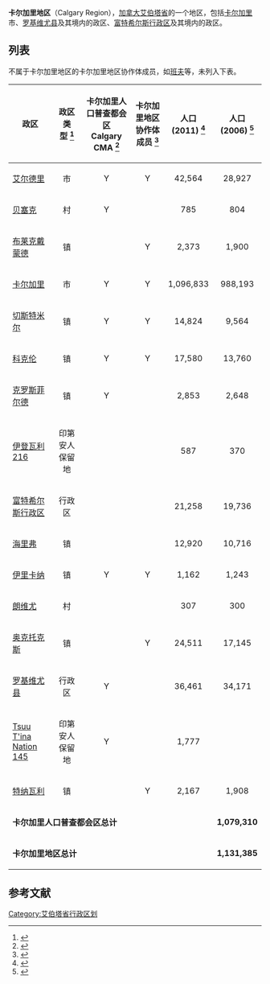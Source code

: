 '''卡尔加里地区'''（Calgary Region），[[加拿大|加拿大]][[艾伯塔省|艾伯塔省]]的一个地区，包括[[卡尔加里|卡尔加里]]市、[[罗基维尤县|罗基维尤县]]及其境内的政区、[[富特希尔斯行政区|富特希尔斯行政区]]及其境内的政区。

== 列表 ==
不属于卡尔加里地区的卡尔加里地区协作体成员，如[[班夫|班夫]]等，未列入下表。
{|class="wikitable sortable"
!政区
!政区<br>类型 <ref name=AMAmunicodes>{{cite web |url=http://www.municipalaffairs.alberta.ca/documents/msb/2010code.pdf |title=2010 Municipal Codes |publisher=Alberta Municipal Affairs |date=2010-04-01 |accessdate=2010-09-03 |archive-date=2011-01-03 |archive-url=https://web.archive.org/web/20110103153606/http://www.municipalaffairs.alberta.ca/documents/msb/2010code.pdf |dead-url=no }}</ref>
!卡尔加里人口普查都会区<br>Calgary CMA <ref name=CalgaryCMA>{{Cite web |url=http://www12.statcan.ca/census-recensement/2006/dp-pd/prof/92-591/details/page_Hier1.cfm?Lang=E&Geo1=CMA&Code1=825__&Geo2=PR&Code2=48&Data=Count&SearchText=calgary&SearchType=Begins&SearchPR=01&B1=All&Custom= |title=2006 Community Profiles, Geographic hierarchy – Calgary (Census metropolitan area) |publisher=Statistics Canada |year=2006 |date=2010-02-05 |accessdate=2010-09-03 |deadurl=yes |archiveurl=https://web.archive.org/web/20120315073657/http://www12.statcan.ca/census-recensement/2006/dp-pd/prof/92-591/details/page_Hier1.cfm?Lang=E&Geo1=CMA&Code1=825__&Geo2=PR&Code2=48&Data=Count&SearchText=calgary&SearchType=Begins&SearchPR=01&B1=All&Custom= |archivedate=2012-03-15 }}</ref>
!卡尔加里地区协作体<br>成员 <ref name=CRPabout>{{Cite web | url=http://calgaryregion.ca/crp/calgary-regional-partnership/about/overview.html | title=About the Calgary Regional Partnership | publisher=Calgary Regional Partnership | accessdate=November 29, 2013 | archive-url=https://web.archive.org/web/20131203030812/http://calgaryregion.ca/crp/calgary-regional-partnership/about/overview.html | archive-date=2013-12-03 | dead-url=yes }}</ref>
!人口<br>(2011) <ref name=2011censusABmunis>{{cite web | url=http://www12.statcan.gc.ca/census-recensement/2011/dp-pd/hlt-fst/pd-pl/Table-Tableau.cfm?LANG=Eng&T=302&SR=1&S=51&O=A&RPP=9999&PR=48&CMA=0 | title=Population and dwelling counts, for Canada, provinces and territories, and census subdivisions (municipalities), 2011 and 2006 censuses (Alberta) | publisher=Statistics Canada | date=2012-02-08 | accessdate=2012-02-24 | archive-date=2012-07-22 | archive-url=https://web.archive.org/web/20120722143610/http://www12.statcan.gc.ca/census-recensement/2011/dp-pd/hlt-fst/pd-pl/Table-Tableau.cfm?LANG=Eng&T=302&SR=1&S=51&O=A&RPP=9999&PR=48&CMA=0 | dead-url=no }}</ref>
!人口<br>(2006) <ref name=2006censusABmunis>{{cite web | url=http://www12.statcan.gc.ca/census-recensement/2006/dp-pd/hlt/97-550/Index.cfm?TPL=P1C&Page=RETR&LANG=Eng&T=302&SR=1&S=3&O=D&RPP=9999&PR=48&CMA=0 | title=Population and dwelling counts, for Canada, provinces and territories, and census subdivisions (municipalities), 2006 and 2001 censuses - 100% data (Alberta) | publisher=Statistics Canada | date=2010-01-06 | accessdate=2012-02-24 | archive-date=2017-02-15 | archive-url=https://web.archive.org/web/20170215124831/http://www12.statcan.gc.ca/census-recensement/2006/dp-pd/hlt/97-550/Index.cfm?TPL=P1C&Page=RETR&LANG=Eng&T=302&SR=1&S=3&O=D&RPP=9999&PR=48&CMA=0 | dead-url=no }}</ref>
|-
|[[艾尔德里|艾尔德里]]
|align=center|市
|align=center|Y
|align=center|Y
|align=center|42,564
|align=center|28,927
|-
|[[贝塞克|贝塞克]]
|align=center|村
|align=center|Y
|align=center|
|align=center|785
|align=center|804
|-
|[[布莱克戴蒙德|布莱克戴蒙德]]
|align=center|镇
|align=center|
|align=center|Y
|align=center|2,373
|align=center|1,900
|-
|[[卡尔加里|卡尔加里]]
|align=center|市
|align=center|Y
|align=center|Y
|align=center|1,096,833
|align=center|988,193
|-
|[[切斯特米尔|切斯特米尔]]
|align=center|镇
|align=center|Y
|align=center|Y
|align=center|14,824
|align=center|9,564
|-
|[[科克伦|科克伦]]
|align=center|镇
|align=center|Y
|align=center|Y
|align=center|17,580
|align=center|13,760
|-
|[[克罗斯菲尔德|克罗斯菲尔德]]
|align=center|镇
|align=center|Y
|align=center|
|align=center|2,853
|align=center|2,648
|-
|[[伊登瓦利216|伊登瓦利216]]
|align=center|印第安人保留地
|align=center|
|align=center|
|align=center|587
|align=center|370
|-
|[[富特希尔斯行政区|富特希尔斯行政区]]
|align=center|行政区
|align=center|
|align=center|
|align=center|21,258
|align=center|19,736
|-
|[[海里弗|海里弗]]
|align=center|镇
|align=center|
|align=center|
|align=center|12,920
|align=center|10,716
|-
|[[伊里卡纳|伊里卡纳]]
|align=center|镇
|align=center|Y
|align=center|Y
|align=center|1,162
|align=center|1,243
|-
|[[朗维尤|朗维尤]]
|align=center|村
|align=center|
|align=center|
|align=center|307
|align=center|300
|-
|[[奥克托克斯|奥克托克斯]]
|align=center|镇
|align=center|
|align=center|Y
|align=center|24,511
|align=center|17,145
|-
|[[罗基维尤县|罗基维尤县]]
|align=center|行政区
|align=center|Y
|align=center|
|align=center|36,461
|align=center|34,171
|-
|[[Tsuu_T'ina_Nation_145|Tsuu T'ina Nation 145]]
|align=center|印第安人保留地
|align=center|Y
|align=center|
|align=center|1,777
|align=center|
|-
|[[特纳瓦利|特纳瓦利]]
|align=center|镇
|align=center|
|align=center|Y
|align=center|2,167
|align=center|1,908
|- class="sortbottom" bgcolor="yellow" align="center"
|bgcolor="yellow" colspan=4| '''卡尔加里人口普查都会区总计'''
|bgcolor="yellow" align="center"| '''{{nts|1,214,839}}'''
|bgcolor="yellow" align="center"| '''1,079,310'''
|- class="sortbottom" bgcolor="yellow" align="center"
|bgcolor="yellow" colspan=4| '''卡尔加里地区总计'''
|bgcolor="yellow" align="center"| '''{{nts|1,278,962}}'''
|bgcolor="yellow" align="center"| '''1,131,385'''
|}


==参考文献==
{{reflist}}

[[Category:艾伯塔省行政区划|Category:艾伯塔省行政区划]]